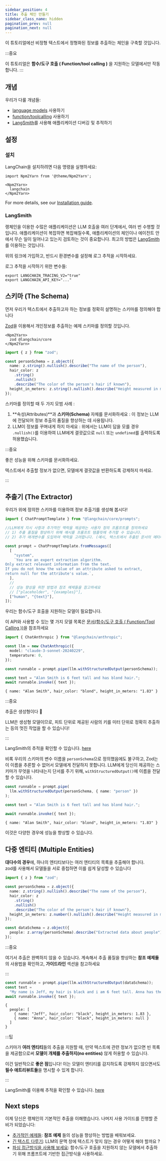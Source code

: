 ```yaml
---
sidebar_position: 4
title: 추출 체인 만들기
sidebar_class_name: hidden
pagination_prev: null
pagination_next: null
---
```


이 튜토리얼에선 비정형 텍스트에서 정형화된 정보를 추출하는 체인을 구축할 것입니다.

:::중요

이 튜토리얼은 **함수/도구 호출 ( Function/tool calling )** 을 지원하는 모델에서만 작동합니다.
:::

## 개념

우리가 다룰 개념들: 
- [language models](../../docs/concepts/#chat-models) 사용하기
- [function/toolcalling](../../docs/concepts/#function-tool-calling) 사용하기
- [LangSmith](../../docs/concepts/#langsmith)를 사용해 애플리케이션 디버깅 및 추적하기

## 설정

### 설치

LangChain을 설치하려면 다음 명령을 실행하세요:

```mdx-code-block
import Npm2Yarn from '@theme/Npm2Yarn';

<Npm2Yarn>
  langchain
</Npm2Yarn>
```

For more details, see our [Installation
guide](../../docs/how_to/installation/).

### LangSmith


랭체인을 이용한 수많은 애플리케이션은 LLM 호출을 여러 단계에서, 여러 번 수행할 것입니다.
애플리케이션이 복잡하면 복잡해질수록, 애플리케이션의 체인이나 에이전트 안에서 무슨 일이 일어나고 있는지 검토하는 것이 중요합니다.
최고의 방법은 [LangSmith](https://smith.langchain.com)를 이용하는 것입니다.

위의 링크에 가입하고, 반드시 환경변수를 설정해 로그 추적을 시작하세요.

로그 추적을 시작하기 위한 변수들:

```shell
export LANGCHAIN_TRACING_V2="true"
export LANGCHAIN_API_KEY="..."
```

## 스키마 (The Schema)

먼저 우리가 텍스트에서 추출하고자 하는 정보를 정확히 설명하는 스키마를 정의해야 합니다

[Zod](https://zod.dev)을 이용해서 개인정보를 추출하는 예제 스키마를 정의할 것입니다.

```mdx-code-block
<Npm2Yarn>
  zod @langchain/core
</Npm2Yarn>
```

```typescript
import { z } from "zod";

const personSchema = z.object({
  name: z.string().nullish().describe("The name of the person"),
  hair_color: z
    .string()
    .nullish()
    .describe("The color of the person's hair if known"),
  height_in_meters: z.string().nullish().describe("Height measured in meters"),
});
```

스키마를 정의할 때 두 가지 모범 사례 :

1. **속성(Attributes)**과 **스키마(Schema)** 자체를 문서화하세요 : 이 정보는 LLM에 전달되어 정보 추출의 품질을 향상하는 데 사용됩니다.
2.  LLM이 정보를 꾸며내게 하지 마세요 : 위에서는 LLM이 답을 모를 경우 `.nullish()`를 이용하여 LLM에게 결괏값으로 `null` 또는 `undefined`를 출력하도록 허용했습니다.

:::중요

좋은 성능을 위해 스키마를 문서화하세요. 

텍스트에서 추출할 정보가 없으면, 모델에게 결괏값을 반환하도록 강제하지 마세요.

:::

## 추출기 (The Extractor)

우리가 위에 정의한 스키마를 이용하여 정보 추출기를 생성해 봅시다!

```typescript
import { ChatPromptTemplate } from "@langchain/core/prompts";

//LLM에게 지시 사항과 추가적인 맥락을 제공하는 사용자 정의 프롬프트를 정의하세요
// 1) 추출 품질을 향상하기 위해 예시를 프롬프트 템플릿에 추가할 수 있습니다.
// 2) 추가 매개변수를 도입하여 맥락을 고려합니다. (예시, 텍스트에서 추출된 문서의 메타데이터를 포함하여)

const prompt = ChatPromptTemplate.fromMessages([
  [
    "system",
    `You are an expert extraction algorithm.
Only extract relevant information from the text.
If you do not know the value of an attribute asked to extract,
return null for the attribute's value.`,
  ],
  // 
  // 성능 향상을 위한 방법과 참조 예제들을 참고하세요  
  // ["placeholder", "{examples}"],
  ["human", "{text}"],
]);
```

우리는 함수/도구 호출을 지원하는 모델이 필요합니다.

이 API와 사용할 수 있는 몇 가지 모델 목록은 [문서(함수/도구 호출 ( Function/Tool Calling ))](../../docs/concepts#함수도구-호출--functiontool-calling-)을 참조하세요

```typescript
import { ChatAnthropic } from "@langchain/anthropic";

const llm = new ChatAnthropic({
  model: "claude-3-sonnet-20240229",
  temperature: 0,
});

const runnable = prompt.pipe(llm.withStructuredOutput(personSchema));

const text = "Alan Smith is 6 feet tall and has blond hair.";
await runnable.invoke({ text });
```

```text
{ name: "Alan Smith", hair_color: "blond", height_in_meters: "1.83" }
```

:::중요

추출은 생성형이다 🤯

LLM은 생성형 모델이므로, 피트 단위로 제공된 사람의 키를 미터 단위로 정확히 추출하는 등의 멋진 작업을 할 수 있습니다!


:::

LangSmith의 추적을 확인할 수 있습니다.
[here](https://smith.langchain.com/public/3d44b7e8-e7ca-4e02-951d-3290ccc89d64/r)

비록 우리의 스키마의 변수 이름을 `personSchema`으로 정의했음에도 불구하고, Zod는 이 이름을 추론할 수 없어서 모델에게 전달하지 못합니다. LLM에게
당신이 제공하는 스키마가 무엇을 나타내는지 단서를 주기 위해, `withStructuredOutput()`에 이름을 전달할 수 있습니다.

```typescript
const runnable = prompt.pipe(
  llm.withStructuredOutput(personSchema, { name: "person" })
);

const text = "Alan Smith is 6 feet tall and has blond hair.";

await runnable.invoke({ text });
```

```text
{ name: "Alan Smith", hair_color: "blond", height_in_meters: "1.83" }
```

이것은 다양한 경우에 성능을 향상할 수 있습니다.

## 다중 엔티티 (Multiple Entities)

**대다수의 경우**에, 하나의 엔티티보다는 여러 엔티티의 목록을 추출해야 합니다.  
zod를 사용해서 모델들을 서로 중첩하면 이를 쉽게 달성할 수 있습니다

```typescript
import { z } from "zod";

const personSchema = z.object({
  name: z.string().nullish().describe("The name of the person"),
  hair_color: z
    .string()
    .nullish()
    .describe("The color of the person's hair if known"),
  height_in_meters: z.number().nullish().describe("Height measured in meters"),
});

const dataSchema = z.object({
  people: z.array(personSchema).describe("Extracted data about people"),
});
```

:::중요

여기서 추출은 완벽하지 않을 수 있습니다. 
계속해서 추출 품질을 향상하는 **참조 예제들**의 사용법을 확인하고, **가이드라인** 섹션을 참고하세요

:::

```typescript
const runnable = prompt.pipe(llm.withStructuredOutput(dataSchema));
const text =
  "My name is Jeff, my hair is black and i am 6 feet tall. Anna has the same color hair as me.";
await runnable.invoke({ text });
```

```text
{
  people: [
    { name: "Jeff", hair_color: "black", height_in_meters: 1.83 },
    { name: "Anna", hair_color: "black", height_in_meters: null }
  ]
}
```

:::팁

스키마가 **여러 엔티티**들의 추출을 지원할 때, 만약 텍스트에 관련 정보가 없으면 빈 목록을 제공함으로써 
**모델이 개체를 추출하지(no entities)** 않게 허용할 수 있습니다.

이건 일반적으로 **좋은 점**입니다! 
이는 모델이 엔티티를 감지하도록 강제하지 않으면서도 **필수 애트리뷰트들**을 명시할 수 있게 합니다.

:::

LangSmith를 이용해 추적을 확인할 수 있습니다.
[here](https://smith.langchain.com/public/272096ab-9ac5-43f9-aa00-3b8443477d17/r)

## Next steps

이제 당신은 랭체인의 기본적인 추출을 이해했습니다. 
나머지 사용 가이드를 진행할 준비가 되었습니다:

- [추가적인 예제들](../../docs/how_to/extraction_examples): 
  **참조 예제** 들의 성능을 향상하는 방법을 배워보세요.
- [긴 텍스트 다루기](../../docs/how_to/extraction_long_text): 
  LLM의 문맥 창에 텍스트가 맞지 않는 경우 어떻게 해야 할까요 ?
- [파싱 접근방식을 사용해 보세요](../../docs/how_to/extraction_parse): 
  함수/도구 호출을 지원하지 않는 모델에서 추출하기 위해 프롬프트에 기반한 접근방식을 사용하세요. 
